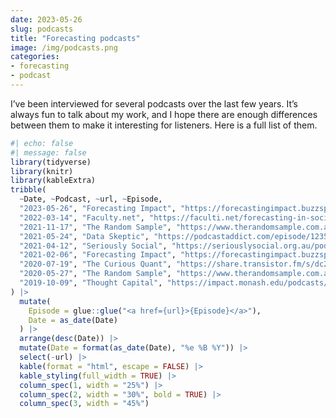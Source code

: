 ```yaml
---
date: 2023-05-26
slug: podcasts
title: "Forecasting podcasts"
image: /img/podcasts.png
categories:
- forecasting
- podcast
---
```


I've been interviewed for several podcasts over the last few years. It's always fun to talk about my work, and I hope there are enough differences between them to make it interesting for listeners. Here is a full list of them.

```r
#| echo: false
#| message: false
library(tidyverse)
library(knitr)
library(kableExtra)
tribble(
  ~Date, ~Podcast, ~url, ~Episode,
  "2023-05-26", "Forecasting Impact", "https://forecastingimpact.buzzsprout.com/1641538/12809499-forecasting-software-panel", "Forecasting software panel",
  "2022-03-14", "Faculty.net", "https://faculti.net/forecasting-in-social-settings/", "Forecasting in social settings",
  "2021-11-17", "The Random Sample", "https://www.therandomsample.com.au/podcast/software-as-a-first-class-research-output/", "Software as a first class research output",
  "2021-05-24", "Data Skeptic", "https://podcastaddict.com/episode/123511469", "Forecasting principles and practice",
  "2021-04-12", "Seriously Social", "https://seriouslysocial.org.au/podcasts/forecasting-the-future-the-science-of-prediction/", "Forecasting the future: the science of prediction",
  "2021-02-06", "Forecasting Impact", "https://forecastingimpact.buzzsprout.com/1641538/7708129-rob-hyndman", "Rob Hyndman",
  "2020-07-19", "The Curious Quant", "https://share.transistor.fm/s/dc2dfd76", "Forecasting COVID, time series, and why causality doesnt matter as much as you think",
  "2020-05-27", "The Random Sample", "https://www.therandomsample.com.au/podcast/forecasting-the-future-the-future-of-forecasting/", "Forecasting the future & the future of forecasting",
  "2019-10-09", "Thought Capital", "https://impact.monash.edu/podcasts/forecasts-are-always-wrong-but-we-need-them-anyway/", "Forecasts are always wrong (but we need them anyway)",
) |>
  mutate(
    Episode = glue::glue("<a href={url}>{Episode}</a>"),
    Date = as_date(Date)
  ) |>
  arrange(desc(Date)) |>
  mutate(Date = format(as_date(Date), "%e %B %Y")) |>
  select(-url) |>
  kable(format = "html", escape = FALSE) |>
  kable_styling(full_width = TRUE) |>
  column_spec(1, width = "25%") |>
  column_spec(2, width = "30%", bold = TRUE) |>
  column_spec(3, width = "45%")
```
